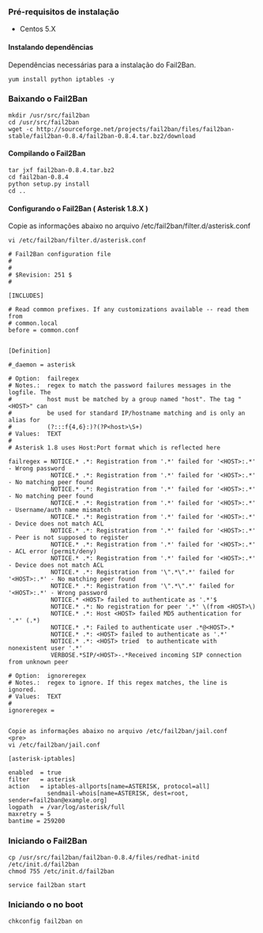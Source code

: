 ===Pré-requisitos de instalação===

* Centos 5.X<br>

====Instalando dependências====

Dependências necessárias para a instalação do Fail2Ban.

<pre>
yum install python iptables -y
</pre>

===Baixando o Fail2Ban===

<pre>
mkdir /usr/src/fail2ban
cd /usr/src/fail2ban
wget -c http://sourceforge.net/projects/fail2ban/files/fail2ban-stable/fail2ban-0.8.4/fail2ban-0.8.4.tar.bz2/download
</pre>

====Compilando o Fail2Ban====
<pre>
tar jxf fail2ban-0.8.4.tar.bz2
cd fail2ban-0.8.4
python setup.py install
cd ..
</pre>

====Configurando o Fail2Ban ( Asterisk 1.8.X )====

Copie as informações abaixo no arquivo /etc/fail2ban/filter.d/asterisk.conf

<pre>
vi /etc/fail2ban/filter.d/asterisk.conf
</pre>

<pre>
# Fail2Ban configuration file
#
#
# $Revision: 251 $
#

[INCLUDES]

# Read common prefixes. If any customizations available -- read them from
# common.local
before = common.conf


[Definition]

#_daemon = asterisk

# Option:  failregex
# Notes.:  regex to match the password failures messages in the logfile. The
#          host must be matched by a group named "host". The tag "<HOST>" can
#          be used for standard IP/hostname matching and is only an alias for
#          (?:::f{4,6}:)?(?P<host>\S+)
# Values:  TEXT
#
# Asterisk 1.8 uses Host:Port format which is reflected here

failregex = NOTICE.* .*: Registration from '.*' failed for '<HOST>:.*' - Wrong password
            NOTICE.* .*: Registration from '.*' failed for '<HOST>:.*' - No matching peer found
            NOTICE.* .*: Registration from '.*' failed for '<HOST>:.*' - No matching peer found
            NOTICE.* .*: Registration from '.*' failed for '<HOST>:.*' - Username/auth name mismatch
            NOTICE.* .*: Registration from '.*' failed for '<HOST>:.*' - Device does not match ACL
            NOTICE.* .*: Registration from '.*' failed for '<HOST>:.*' - Peer is not supposed to register
            NOTICE.* .*: Registration from '.*' failed for '<HOST>:.*' - ACL error (permit/deny)
            NOTICE.* .*: Registration from '.*' failed for '<HOST>:.*' - Device does not match ACL
            NOTICE.* .*: Registration from '\".*\".*' failed for '<HOST>:.*' - No matching peer found
            NOTICE.* .*: Registration from '\".*\".*' failed for '<HOST>:.*' - Wrong password
            NOTICE.* <HOST> failed to authenticate as '.*'$
            NOTICE.* .*: No registration for peer '.*' \(from <HOST>\)
            NOTICE.* .*: Host <HOST> failed MD5 authentication for '.*' (.*)
            NOTICE.* .*: Failed to authenticate user .*@<HOST>.*
            NOTICE.* .*: <HOST> failed to authenticate as '.*'
            NOTICE.* .*: <HOST> tried  to authenticate with nonexistent user '.*'
            VERBOSE.*SIP/<HOST>-.*Received incoming SIP connection from unknown peer
   
# Option:  ignoreregex
# Notes.:  regex to ignore. If this regex matches, the line is ignored.
# Values:  TEXT
#
ignoreregex =
</pre>

<pre>

Copie as informações abaixo no arquivo /etc/fail2ban/jail.conf
<pre>
vi /etc/fail2ban/jail.conf
</pre>

<pre>
[asterisk-iptables]

enabled  = true
filter   = asterisk
action   = iptables-allports[name=ASTERISK, protocol=all]
           sendmail-whois[name=ASTERISK, dest=root, sender=fail2ban@example.org]
logpath  = /var/log/asterisk/full
maxretry = 5
bantime = 259200
</pre>

===Iniciando o Fail2Ban===

<pre>
cp /usr/src/fail2ban/fail2ban-0.8.4/files/redhat-initd /etc/init.d/fail2ban
chmod 755 /etc/init.d/fail2ban
</pre>

<pre>
service fail2ban start
</pre>

===Iniciando o no boot===

<pre>
chkconfig fail2ban on
</pre>